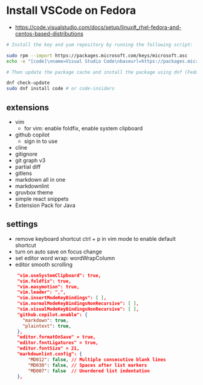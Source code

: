 # Install VSCode on Fedora

- https://code.visualstudio.com/docs/setup/linux#_rhel-fedora-and-centos-based-distributions

```bash
# Install the key and yum repository by running the following script:

sudo rpm --import https://packages.microsoft.com/keys/microsoft.asc
echo -e "[code]\nname=Visual Studio Code\nbaseurl=https://packages.microsoft.com/yumrepos/vscode\nenabled=1\nautorefresh=1\ntype=rpm-md\ngpgcheck=1\ngpgkey=https://packages.microsoft.com/keys/microsoft.asc" | sudo tee /etc/yum.repos.d/vscode.repo > /dev/null

# Then update the package cache and install the package using dnf (Fedora 22 and above):

dnf check-update
sudo dnf install code # or code-insiders
```

## extensions

- vim
  - for vim: enable foldfix, enable system clipboard
- github copilot
  - sign in to use
- cline
- gitignore
- git graph v3
- partial diff
- gitlens
- markdown all in one
- markdownlint
- gruvbox theme
- simple react snippets
- Extension Pack for Java


## settings

- remove keyboard shortcut ctrl + p in vim mode to enable default shortcut
- turn on auto save on focus change
- set editor word wrap: wordWrapColumn
- editor smooth scrolling

```json
    "vim.useSystemClipboard": true,
    "vim.foldfix": true,
    "vim.easymotion": true,
    "vim.leader": ",",
    "vim.insertModeKeyBindings": [ ],
    "vim.normalModeKeyBindingsNonRecursive": [ ],
    "vim.visualModeKeyBindingsNonRecursive": [ ],
    "github.copilot.enable": {
      "markdown": true,
      "plaintext": true,
    },
    "editor.formatOnSave" = true,
    "editor.fontLigatures" = true,
    "editor.fontSize" = 21,
    "markdownlint.config": {
        "MD012": false, // Multiple consecutive blank lines
        "MD030": false, // Spaces after list markers
        "MD007": false  // Unordered list indentation
    },
```
